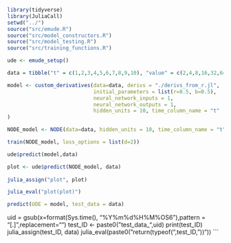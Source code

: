 ```r
library(tidyverse)
library(JuliaCall)
setwd("../")
source("src/emude.R")
source("src/model_constructors.R")
source("src/model_testing.R")
source("src/training_functions.R")
```

```r
ude <- emude_setup()
```


```r
data = tibble("t" = c(1,2,3,4,5,6,7,8,9,10), "value" = c(2,4,8,16,32,64,128,256,512,1024))

model <- custom_derivatives(data=data, derivs = "./derivs_from_r.jl",
                            initial_parameters = list(r=0.5, b=0.5),
                            neural_network_inputs = 1,
                            neural_network_outputs = 1,
                            hidden_units = 10, time_column_name = "t"
)

NODE_model <- NODE(data=data, hidden_units = 10, time_column_name = "t")
```
```r
train(NODE_model, loss_options = list(d=2))
```

```r
ude$predict(model,data)

plot <- ude$predict(NODE_model, data)
  
julia_assign("plot", plot)

julia_eval("plot(plot)")
```

```r
predict(UDE = model, test_data = data)
```

uid = gsub(x=format(Sys.time(), "%Y%m%d%H%M%OS6"),pattern = "[.]",replacement="")
test_ID <- paste0("test_data_",uid)
print(test_ID)
  julia_assign(test_ID, data)
  julia_eval(paste0("return(typeof(",test_ID,"))"))
```

